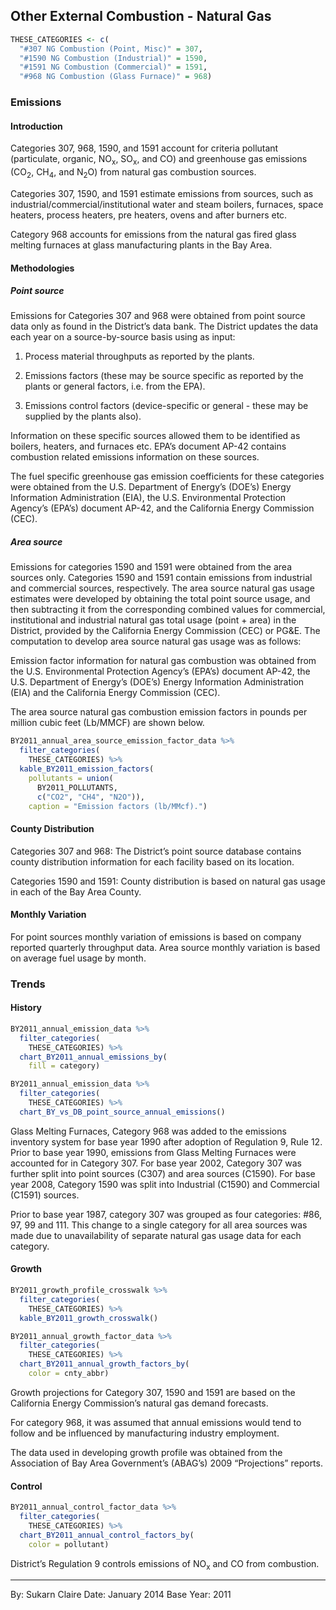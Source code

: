 ## Other External Combustion - Natural Gas {#SS-combust-external-NG}

```r
THESE_CATEGORIES <- c(
  "#307 NG Combustion (Point, Misc)" = 307,
  "#1590 NG Combustion (Industrial)" = 1590,
  "#1591 NG Combustion (Commercial)" = 1591,
  "#968 NG Combustion (Glass Furnace)" = 968)
```

### Emissions

#### Introduction {-}

Categories 307, 968, 1590, and 1591 account for criteria pollutant (particulate, organic, NO~x~, SO~x~, and CO) and greenhouse gas emissions (CO~2~, CH~4~, and N~2~O) from natural gas combustion sources.

Categories 307, 1590, and 1591 estimate emissions from sources, such as industrial/commercial/institutional water and steam boilers, furnaces, space heaters, process heaters, pre heaters, ovens and after burners etc.

Category 968 accounts for emissions from the natural gas fired glass melting furnaces at glass manufacturing plants in the Bay Area.

#### Methodologies {-}

##### Point source {-}

Emissions for Categories 307 and 968 were obtained from point source data only as found in the District's data bank. The District updates the data each year on a source-by-source basis using as input:

1. Process material throughputs as reported by the plants.

2. Emissions factors (these may be source specific as reported by the plants or general factors, i.e. from the EPA).

3. Emissions control factors (device-specific or general - these may be supplied by the plants also).

Information on these specific sources allowed them to be identified as boilers, heaters, and furnaces etc. EPA's document AP-42 contains combustion related emissions information on these sources.

The fuel specific greenhouse gas emission coefficients for these categories were obtained from the U.S. Department of Energy’s (DOE’s) Energy Information Administration (EIA), the U.S. Environmental Protection Agency’s (EPA’s) document AP-42, and the California Energy Commission (CEC).

##### Area source {-}

Emissions for categories 1590 and 1591 were obtained from the area sources only. Categories 1590 and 1591 contain emissions from industrial and commercial sources, respectively. The area source natural gas usage estimates were developed by obtaining the total point source usage, and then subtracting it from the corresponding combined values for commercial, institutional and industrial natural gas total usage (point + area) in the District, provided by the California Energy Commission (CEC) or PG&E. The computation to develop area source natural gas usage was as follows:

\begin{align}

    \text{CEC or PG&E's total natural gas usage values} & \\
– \text{District Data Bank's Point source usage values} & \\

\hline

          = \text{Area source natural gas usage values} &

\end{align}

Emission factor information for natural gas combustion was obtained from the U.S. Environmental Protection Agency’s (EPA's) document AP-42, the U.S. Department of Energy’s (DOE’s) Energy Information Administration (EIA) and the California Energy Commission (CEC).

The area source natural gas combustion emission factors in pounds per million cubic feet (Lb/MMCF) are shown below.

```r
BY2011_annual_area_source_emission_factor_data %>%
  filter_categories(
    THESE_CATEGORIES) %>%
  kable_BY2011_emission_factors(
    pollutants = union(
      BY2011_POLLUTANTS, 
      c("CO2", "CH4", "N2O")),
    caption = "Emission factors (lb/MMcf).")
```

#### County Distribution {-}

Categories 307 and 968: The District’s point source database contains county distribution information for each facility based on its location.

Categories 1590 and 1591: County distribution is based on natural gas usage in each of the Bay Area County.

#### Monthly Variation {-}

For point sources monthly variation of emissions is based on company reported quarterly throughput data. Area source monthly variation is based on average fuel usage by month.

### Trends

#### History {-}

```r
BY2011_annual_emission_data %>%
  filter_categories(
    THESE_CATEGORIES) %>%
  chart_BY2011_annual_emissions_by(
    fill = category) 
```

```r
BY2011_annual_emission_data %>%
  filter_categories(
    THESE_CATEGORIES) %>%
  chart_BY_vs_DB_point_source_annual_emissions()
```

Glass Melting Furnaces, Category 968 was added to the emissions inventory system for base year 1990 after adoption of Regulation 9, Rule 12. Prior to base year 1990, emissions from Glass Melting Furnaces were accounted for in Category 307. For base year 2002, Category 307 was further split into point sources (C307) and area sources (C1590). For base year 2008, Category 1590 was split into Industrial (C1590) and Commercial (C1591) sources.

Prior to base year 1987, category 307 was grouped as four categories: #86, 97, 99 and 111. This change to a single category for all area sources was made due to unavailability of separate natural gas usage data for each category.

#### Growth {-}

```r
BY2011_growth_profile_crosswalk %>%
  filter_categories(
    THESE_CATEGORIES) %>%
  kable_BY2011_growth_crosswalk()
```

```r
BY2011_annual_growth_factor_data %>%
  filter_categories(
    THESE_CATEGORIES) %>%
  chart_BY2011_annual_growth_factors_by(
    color = cnty_abbr) 
```

Growth projections for Category 307, 1590 and 1591 are based on the California Energy Commission’s natural gas demand forecasts.

For category 968, it was assumed that annual emissions would tend to follow and be influenced by manufacturing industry employment.

The data used in developing growth profile was obtained from the Association of Bay Area Government's (ABAG’s) 2009 "Projections" reports.

#### Control {-}

```r
BY2011_annual_control_factor_data %>%
  filter_categories(
    THESE_CATEGORIES) %>%
  chart_BY2011_annual_control_factors_by(
    color = pollutant) 
```

District’s Regulation 9 controls emissions of NO~x~ and CO from combustion.

***

By: Sukarn Claire 
Date: January 2014 
Base Year: 2011
